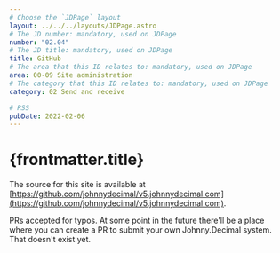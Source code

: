 ```yaml
---
# Choose the `JDPage` layout
layout: ../../../layouts/JDPage.astro
# The JD number: mandatory, used on JDPage
number: "02.04"
# The JD title: mandatory, used on JDPage
title: GitHub
# The area that this ID relates to: mandatory, used on JDPage
area: 00-09 Site administration
# The category that this ID relates to: mandatory, used on JDPage
category: 02 Send and receive

# RSS
pubDate: 2022-02-06
---
```


# {frontmatter.title}

The source for this site is available at [https://github.com/johnnydecimal/v5.johnnydecimal.com](https://github.com/johnnydecimal/v5.johnnydecimal.com).

PRs accepted for typos. At some point in the future there'll be a place where you can create a PR to submit your own Johnny.Decimal system. That doesn't exist yet.
